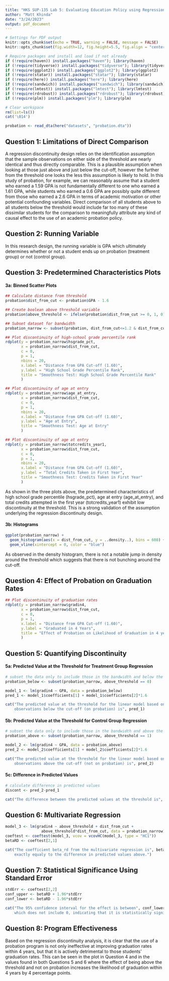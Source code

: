 ```yaml
---
title: "HKS SUP-135 Lab 5: Evaluating Education Policy using Regression Discontinuity Design"
author: "Matt Khinda"
date: "3/24/2023"
output: pdf_document
---
```


```r
# Settings for PDF output
knitr::opts_chunk$set(echo = TRUE, warning = FALSE, message = FALSE) 
knitr::opts_chunk$set(fig.width=12, fig.height=5.5, fig.align = "center") 

# Require packages and install and load if not already
if (!require(haven)) install.packages("haven"); library(haven)
if (!require(tidyverse)) install.packages("tidyverse"); library(tidyverse)
if (!require(ggplot2)) install.packages("ggplot2"); library(ggplot2)
if (!require(statar)) install.packages("statar"); library(statar)
if (!require(here)) install.packages("here"); library(here)
if (!require(sandwich)) install.packages("sandwich"); library(sandwich)
if (!require(lmtest)) install.packages("lmtest"); library(lmtest)
if (!require(rdrobust)) install.packages("rdrobust"); library(rdrobust)
if (!require(plm)) install.packages("plm"); library(plm)

# Clear workspace
rm(list=ls())
cat('\014')
```

```r
probation <- read_dta(here("datasets", "probation.dta"))
```

## Question 1: Limitations of Direct Comparison

A regression discontinuity design relies on the identification assumption that the sample observations on either side of the threshold are nearly identical and thus directly comparable. This is a plausible assumption when looking at those just above and just below the cut-off, however the further from the threshold one looks the less this assumption is likely to hold. In this study of probation, for example, we can reasonably assume that a student who earned a 1.59 GPA is not fundamentally different to one who earned a 1.61 GPA, while students who earned a 0.6 GPA are possibly quite different from those who earned a 2.6 GPA in terms of academic motivation or other potential confounding variables. Direct comparison of all students above to all students below the threshold would include far too many of these dissimilar students for the comparison to meaningfully attribute any kind of causal effect to the use of an academic probation policy.  


## Question 2: Running Variable

In this research design, the running variable is GPA which ultimately determines whether or not a student ends up on probation (treatment group) or not (control group).


## Question 3: Predetermined Characteristics Plots

#### 3a: Binned Scatter Plots

```r
## Calculate distance from threshold
probation$dist_from_cut <- probation$GPA - 1.6

## Create boolean above threshold variable
probation$above_threshold <- ifelse(probation$dist_from_cut >= 0, 1, 0)

## Subset dataset for bandwidth
probation_narrow <- subset(probation, dist_from_cut<=1.2 & dist_from_cut>=-1.2)

## Plot discontinuity of high-school grade percentile rank
rdplot(y = probation_narrow$hsgrade_pct, 
       x = probation_narrow$dist_from_cut,
       c = 0, 
       p = 1,
       nbins = 20,
       x.label = "Distance from GPA Cut-off (1.60)",
       y.label = "High School Grade Percentile Rank",
       title = "Smoothness Test: High School Grade Percentile Rank"
       )

## Plot discontinuity of age at entry
rdplot(y = probation_narrow$age_at_entry, 
       x = probation_narrow$dist_from_cut,
       c = 0, 
       p = 1,
       nbins = 20,
       x.label = "Distance from GPA Cut-off (1.60)",
       y.label = "Age at Entry",
       title = "Smoothness Test: Age at Entry"
       )

## Plot discontinuity of age at entry
rdplot(y = probation_narrow$totcredits_year1, 
       x = probation_narrow$dist_from_cut,
       c = 0, 
       p = 1,
       nbins = 20,
       x.label = "Distance from GPA Cut-off (1.60)",
       y.label = "Total Credits Taken in First Year",
       title = "Smoothness Test: Credits Taken in First Year"
       )

```

As shown in the three plots above, the predetermined characteristics of high school grade percentile (hsgrade_pct), age at entry (age_at_entry), and total credits attempted in the first year (totcredits_year1) exhibit low discontinuity at the threshold. This is a strong validation of the assumption underlying the regression discontinuity design. 


#### 3b: Histograms

```r
ggplot(probation_narrow) + 
  geom_histogram(aes(x = dist_from_cut, y = ..density..), bins = 600) + 
  geom_vline(xintercept = 0, color = "blue")
```

As observed in the density histogram, there is not a notable jump in density around the threshold which suggests that there is not bunching around the cut-off. 


## Question 4: Effect of Probation on Graduation Rates

```r

## Plot discontinuity of graduation rates
rdplot(y = probation_narrow$gradin4, 
       x = probation_narrow$dist_from_cut,
       c = 0, 
       p = 1,
       x.label = "Distance from GPA Cut-off (1.60)",
       y.label = "Graduated in 4 Years",
       title = "Effect of Probation on Likelihood of Graduation in 4 years"
       )

```

## Question 5: Quantifying Discontinuity

#### 5a: Predicted Value at the Threshold for Treatment Group Regression

```r
# subset the data only to include those in the bandwidth and below the cut-off
probation_below <- subset(probation_narrow, above_threshold == 0)

model_1 <- lm(gradin4 ~ GPA, data = probation_below)
pred_1 <- model_1$coefficients[1] + model_1$coefficients[2]*1.6

cat("The predicted value at the threshold for the linear model based on the 
    observations below the cut-off (on probation) is", pred_1)
```

#### 5b: Predicted Value at the Threshold for Control Group Regression

```r
# subset the data only to include those in the bandwidth and above the cut-off
probation_above <- subset(probation_narrow, above_threshold == 1)

model_2 <- lm(gradin4 ~ GPA, data = probation_above)
pred_2 <- model_2$coefficients[1] + model_2$coefficients[2]*1.6

cat("The predicted value at the threshold for the linear model based on the 
    observations above the cut-off (not on probation) is", pred_2)
```

#### 5c: Difference in Predicted Values

```r
# calculate difference in predicted values
discont <- pred_2-pred_1

cat("The difference between the predicted values at the threshold is", discont)

```


## Question 6: Multivariate Regression

```r

model_3 <- lm(gradin4 ~ above_threshold + dist_from_cut + 
                above_threshold*dist_from_cut, data = probation_narrow)
coeftest <- coeftest(model_3, vcov = vcovHC(model_3, type = "HC1"))
betaRD <- coeftest[2,1]

cat("The coefficient beta_rd from the multivariate regression is", betaRD, "which is 
    exactly equaly to the difference in predicted values above.")
```

## Question 7: Statistical Significance Using Standard Error

```r
stdErr <- coeftest[2,2]
conf_upper <- betaRD + 1.96*stdErr
conf_lower <- betaRD - 1.96*stdErr

cat("The 95% confidence interval for the effect is between", conf_lower, "and", conf_upper, "
    which does not include 0, indicating that it is statistically significant.")

```


## Question 8: Program Effectiveness

Based on the regression discontinuity analysis, it is clear that the use of a probation program is not only ineffective at improving graduation rates within 4 years, but that it is actively detrimental to those students' graduation rates. This can be seen in the plot in Question 4 and in the values found in both Questions 5 and 6 where the effect of being above the threshold and not on probation increases the likelihood of graduation within 4 years by 4 percentage points. 





